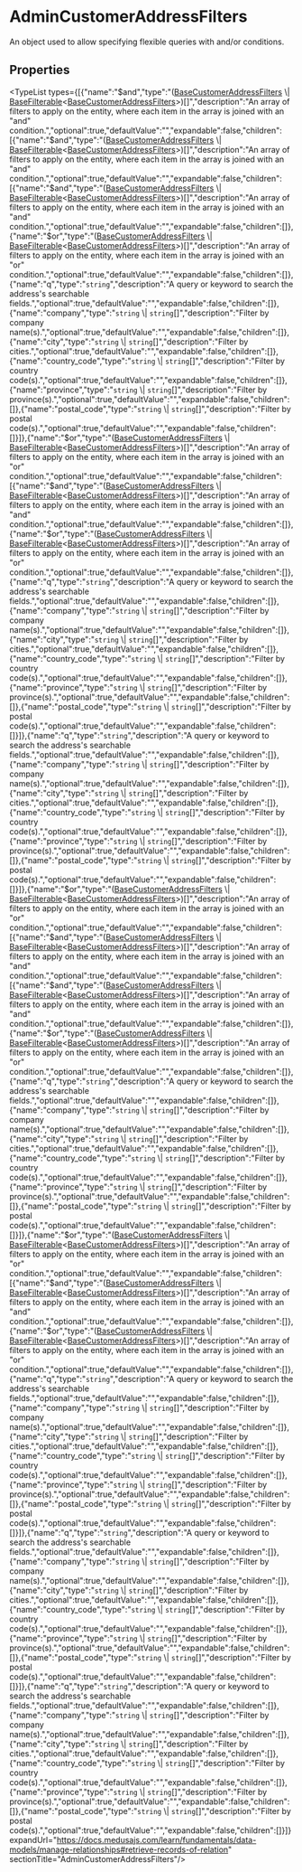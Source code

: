 
# AdminCustomerAddressFilters

An object used to allow specifying flexible queries with and/or conditions.

## Properties

<TypeList types={[{"name":"$and","type":"([BaseCustomerAddressFilters](../../../interfaces/types.BaseCustomerAddressFilters/page.mdx) \\| [BaseFilterable](../../../DAL/interfaces/types.DAL.BaseFilterable/page.mdx)&#60;[BaseCustomerAddressFilters](../../../interfaces/types.BaseCustomerAddressFilters/page.mdx)&#62;)[]","description":"An array of filters to apply on the entity, where each item in the array is joined with an \"and\" condition.","optional":true,"defaultValue":"","expandable":false,"children":[{"name":"$and","type":"([BaseCustomerAddressFilters](../../../interfaces/types.BaseCustomerAddressFilters/page.mdx) \\| [BaseFilterable](../../../DAL/interfaces/types.DAL.BaseFilterable/page.mdx)&#60;[BaseCustomerAddressFilters](../../../interfaces/types.BaseCustomerAddressFilters/page.mdx)&#62;)[]","description":"An array of filters to apply on the entity, where each item in the array is joined with an \"and\" condition.","optional":true,"defaultValue":"","expandable":false,"children":[{"name":"$and","type":"([BaseCustomerAddressFilters](../../../interfaces/types.BaseCustomerAddressFilters/page.mdx) \\| [BaseFilterable](../../../DAL/interfaces/types.DAL.BaseFilterable/page.mdx)&#60;[BaseCustomerAddressFilters](../../../interfaces/types.BaseCustomerAddressFilters/page.mdx)&#62;)[]","description":"An array of filters to apply on the entity, where each item in the array is joined with an \"and\" condition.","optional":true,"defaultValue":"","expandable":false,"children":[]},{"name":"$or","type":"([BaseCustomerAddressFilters](../../../interfaces/types.BaseCustomerAddressFilters/page.mdx) \\| [BaseFilterable](../../../DAL/interfaces/types.DAL.BaseFilterable/page.mdx)&#60;[BaseCustomerAddressFilters](../../../interfaces/types.BaseCustomerAddressFilters/page.mdx)&#62;)[]","description":"An array of filters to apply on the entity, where each item in the array is joined with an \"or\" condition.","optional":true,"defaultValue":"","expandable":false,"children":[]},{"name":"q","type":"`string`","description":"A query or keyword to search the address's searchable fields.","optional":true,"defaultValue":"","expandable":false,"children":[]},{"name":"company","type":"`string` \\| `string`[]","description":"Filter by company name(s).","optional":true,"defaultValue":"","expandable":false,"children":[]},{"name":"city","type":"`string` \\| `string`[]","description":"Filter by cities.","optional":true,"defaultValue":"","expandable":false,"children":[]},{"name":"country_code","type":"`string` \\| `string`[]","description":"Filter by country code(s).","optional":true,"defaultValue":"","expandable":false,"children":[]},{"name":"province","type":"`string` \\| `string`[]","description":"Filter by province(s).","optional":true,"defaultValue":"","expandable":false,"children":[]},{"name":"postal_code","type":"`string` \\| `string`[]","description":"Filter by postal code(s).","optional":true,"defaultValue":"","expandable":false,"children":[]}]},{"name":"$or","type":"([BaseCustomerAddressFilters](../../../interfaces/types.BaseCustomerAddressFilters/page.mdx) \\| [BaseFilterable](../../../DAL/interfaces/types.DAL.BaseFilterable/page.mdx)&#60;[BaseCustomerAddressFilters](../../../interfaces/types.BaseCustomerAddressFilters/page.mdx)&#62;)[]","description":"An array of filters to apply on the entity, where each item in the array is joined with an \"or\" condition.","optional":true,"defaultValue":"","expandable":false,"children":[{"name":"$and","type":"([BaseCustomerAddressFilters](../../../interfaces/types.BaseCustomerAddressFilters/page.mdx) \\| [BaseFilterable](../../../DAL/interfaces/types.DAL.BaseFilterable/page.mdx)&#60;[BaseCustomerAddressFilters](../../../interfaces/types.BaseCustomerAddressFilters/page.mdx)&#62;)[]","description":"An array of filters to apply on the entity, where each item in the array is joined with an \"and\" condition.","optional":true,"defaultValue":"","expandable":false,"children":[]},{"name":"$or","type":"([BaseCustomerAddressFilters](../../../interfaces/types.BaseCustomerAddressFilters/page.mdx) \\| [BaseFilterable](../../../DAL/interfaces/types.DAL.BaseFilterable/page.mdx)&#60;[BaseCustomerAddressFilters](../../../interfaces/types.BaseCustomerAddressFilters/page.mdx)&#62;)[]","description":"An array of filters to apply on the entity, where each item in the array is joined with an \"or\" condition.","optional":true,"defaultValue":"","expandable":false,"children":[]},{"name":"q","type":"`string`","description":"A query or keyword to search the address's searchable fields.","optional":true,"defaultValue":"","expandable":false,"children":[]},{"name":"company","type":"`string` \\| `string`[]","description":"Filter by company name(s).","optional":true,"defaultValue":"","expandable":false,"children":[]},{"name":"city","type":"`string` \\| `string`[]","description":"Filter by cities.","optional":true,"defaultValue":"","expandable":false,"children":[]},{"name":"country_code","type":"`string` \\| `string`[]","description":"Filter by country code(s).","optional":true,"defaultValue":"","expandable":false,"children":[]},{"name":"province","type":"`string` \\| `string`[]","description":"Filter by province(s).","optional":true,"defaultValue":"","expandable":false,"children":[]},{"name":"postal_code","type":"`string` \\| `string`[]","description":"Filter by postal code(s).","optional":true,"defaultValue":"","expandable":false,"children":[]}]},{"name":"q","type":"`string`","description":"A query or keyword to search the address's searchable fields.","optional":true,"defaultValue":"","expandable":false,"children":[]},{"name":"company","type":"`string` \\| `string`[]","description":"Filter by company name(s).","optional":true,"defaultValue":"","expandable":false,"children":[]},{"name":"city","type":"`string` \\| `string`[]","description":"Filter by cities.","optional":true,"defaultValue":"","expandable":false,"children":[]},{"name":"country_code","type":"`string` \\| `string`[]","description":"Filter by country code(s).","optional":true,"defaultValue":"","expandable":false,"children":[]},{"name":"province","type":"`string` \\| `string`[]","description":"Filter by province(s).","optional":true,"defaultValue":"","expandable":false,"children":[]},{"name":"postal_code","type":"`string` \\| `string`[]","description":"Filter by postal code(s).","optional":true,"defaultValue":"","expandable":false,"children":[]}]},{"name":"$or","type":"([BaseCustomerAddressFilters](../../../interfaces/types.BaseCustomerAddressFilters/page.mdx) \\| [BaseFilterable](../../../DAL/interfaces/types.DAL.BaseFilterable/page.mdx)&#60;[BaseCustomerAddressFilters](../../../interfaces/types.BaseCustomerAddressFilters/page.mdx)&#62;)[]","description":"An array of filters to apply on the entity, where each item in the array is joined with an \"or\" condition.","optional":true,"defaultValue":"","expandable":false,"children":[{"name":"$and","type":"([BaseCustomerAddressFilters](../../../interfaces/types.BaseCustomerAddressFilters/page.mdx) \\| [BaseFilterable](../../../DAL/interfaces/types.DAL.BaseFilterable/page.mdx)&#60;[BaseCustomerAddressFilters](../../../interfaces/types.BaseCustomerAddressFilters/page.mdx)&#62;)[]","description":"An array of filters to apply on the entity, where each item in the array is joined with an \"and\" condition.","optional":true,"defaultValue":"","expandable":false,"children":[{"name":"$and","type":"([BaseCustomerAddressFilters](../../../interfaces/types.BaseCustomerAddressFilters/page.mdx) \\| [BaseFilterable](../../../DAL/interfaces/types.DAL.BaseFilterable/page.mdx)&#60;[BaseCustomerAddressFilters](../../../interfaces/types.BaseCustomerAddressFilters/page.mdx)&#62;)[]","description":"An array of filters to apply on the entity, where each item in the array is joined with an \"and\" condition.","optional":true,"defaultValue":"","expandable":false,"children":[]},{"name":"$or","type":"([BaseCustomerAddressFilters](../../../interfaces/types.BaseCustomerAddressFilters/page.mdx) \\| [BaseFilterable](../../../DAL/interfaces/types.DAL.BaseFilterable/page.mdx)&#60;[BaseCustomerAddressFilters](../../../interfaces/types.BaseCustomerAddressFilters/page.mdx)&#62;)[]","description":"An array of filters to apply on the entity, where each item in the array is joined with an \"or\" condition.","optional":true,"defaultValue":"","expandable":false,"children":[]},{"name":"q","type":"`string`","description":"A query or keyword to search the address's searchable fields.","optional":true,"defaultValue":"","expandable":false,"children":[]},{"name":"company","type":"`string` \\| `string`[]","description":"Filter by company name(s).","optional":true,"defaultValue":"","expandable":false,"children":[]},{"name":"city","type":"`string` \\| `string`[]","description":"Filter by cities.","optional":true,"defaultValue":"","expandable":false,"children":[]},{"name":"country_code","type":"`string` \\| `string`[]","description":"Filter by country code(s).","optional":true,"defaultValue":"","expandable":false,"children":[]},{"name":"province","type":"`string` \\| `string`[]","description":"Filter by province(s).","optional":true,"defaultValue":"","expandable":false,"children":[]},{"name":"postal_code","type":"`string` \\| `string`[]","description":"Filter by postal code(s).","optional":true,"defaultValue":"","expandable":false,"children":[]}]},{"name":"$or","type":"([BaseCustomerAddressFilters](../../../interfaces/types.BaseCustomerAddressFilters/page.mdx) \\| [BaseFilterable](../../../DAL/interfaces/types.DAL.BaseFilterable/page.mdx)&#60;[BaseCustomerAddressFilters](../../../interfaces/types.BaseCustomerAddressFilters/page.mdx)&#62;)[]","description":"An array of filters to apply on the entity, where each item in the array is joined with an \"or\" condition.","optional":true,"defaultValue":"","expandable":false,"children":[{"name":"$and","type":"([BaseCustomerAddressFilters](../../../interfaces/types.BaseCustomerAddressFilters/page.mdx) \\| [BaseFilterable](../../../DAL/interfaces/types.DAL.BaseFilterable/page.mdx)&#60;[BaseCustomerAddressFilters](../../../interfaces/types.BaseCustomerAddressFilters/page.mdx)&#62;)[]","description":"An array of filters to apply on the entity, where each item in the array is joined with an \"and\" condition.","optional":true,"defaultValue":"","expandable":false,"children":[]},{"name":"$or","type":"([BaseCustomerAddressFilters](../../../interfaces/types.BaseCustomerAddressFilters/page.mdx) \\| [BaseFilterable](../../../DAL/interfaces/types.DAL.BaseFilterable/page.mdx)&#60;[BaseCustomerAddressFilters](../../../interfaces/types.BaseCustomerAddressFilters/page.mdx)&#62;)[]","description":"An array of filters to apply on the entity, where each item in the array is joined with an \"or\" condition.","optional":true,"defaultValue":"","expandable":false,"children":[]},{"name":"q","type":"`string`","description":"A query or keyword to search the address's searchable fields.","optional":true,"defaultValue":"","expandable":false,"children":[]},{"name":"company","type":"`string` \\| `string`[]","description":"Filter by company name(s).","optional":true,"defaultValue":"","expandable":false,"children":[]},{"name":"city","type":"`string` \\| `string`[]","description":"Filter by cities.","optional":true,"defaultValue":"","expandable":false,"children":[]},{"name":"country_code","type":"`string` \\| `string`[]","description":"Filter by country code(s).","optional":true,"defaultValue":"","expandable":false,"children":[]},{"name":"province","type":"`string` \\| `string`[]","description":"Filter by province(s).","optional":true,"defaultValue":"","expandable":false,"children":[]},{"name":"postal_code","type":"`string` \\| `string`[]","description":"Filter by postal code(s).","optional":true,"defaultValue":"","expandable":false,"children":[]}]},{"name":"q","type":"`string`","description":"A query or keyword to search the address's searchable fields.","optional":true,"defaultValue":"","expandable":false,"children":[]},{"name":"company","type":"`string` \\| `string`[]","description":"Filter by company name(s).","optional":true,"defaultValue":"","expandable":false,"children":[]},{"name":"city","type":"`string` \\| `string`[]","description":"Filter by cities.","optional":true,"defaultValue":"","expandable":false,"children":[]},{"name":"country_code","type":"`string` \\| `string`[]","description":"Filter by country code(s).","optional":true,"defaultValue":"","expandable":false,"children":[]},{"name":"province","type":"`string` \\| `string`[]","description":"Filter by province(s).","optional":true,"defaultValue":"","expandable":false,"children":[]},{"name":"postal_code","type":"`string` \\| `string`[]","description":"Filter by postal code(s).","optional":true,"defaultValue":"","expandable":false,"children":[]}]},{"name":"q","type":"`string`","description":"A query or keyword to search the address's searchable fields.","optional":true,"defaultValue":"","expandable":false,"children":[]},{"name":"company","type":"`string` \\| `string`[]","description":"Filter by company name(s).","optional":true,"defaultValue":"","expandable":false,"children":[]},{"name":"city","type":"`string` \\| `string`[]","description":"Filter by cities.","optional":true,"defaultValue":"","expandable":false,"children":[]},{"name":"country_code","type":"`string` \\| `string`[]","description":"Filter by country code(s).","optional":true,"defaultValue":"","expandable":false,"children":[]},{"name":"province","type":"`string` \\| `string`[]","description":"Filter by province(s).","optional":true,"defaultValue":"","expandable":false,"children":[]},{"name":"postal_code","type":"`string` \\| `string`[]","description":"Filter by postal code(s).","optional":true,"defaultValue":"","expandable":false,"children":[]}]} expandUrl="https://docs.medusajs.com/learn/fundamentals/data-models/manage-relationships#retrieve-records-of-relation" sectionTitle="AdminCustomerAddressFilters"/>
